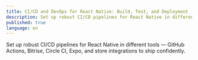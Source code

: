 ```yaml
---
title: CI/CD and DevOps for React Native: Build, Test, and Deployment
description: Set up robust CI/CD pipelines for React Native in different tools — GitHub Actions, Bitrise, Circle CI, Expo, and store integrations to ship confidently.
published: true
language: en
---
```


Set up robust CI/CD pipelines for React Native in different tools — GitHub Actions, Bitrise, Circle CI, Expo, and store integrations to ship confidently.
